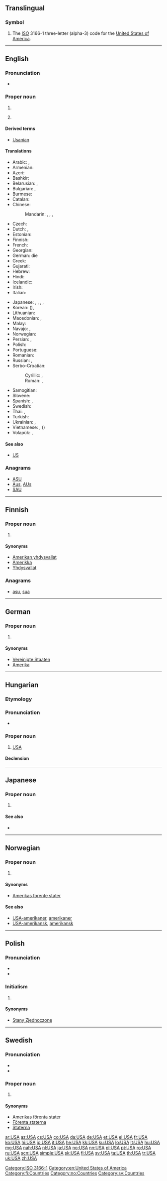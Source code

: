 {{also|usa|Usa|U.S.A.|ușă|ūsa|ūsā}}
==Translingual==

===Symbol===
{{head|mul|symbol}}

# The [[ISO]] 3166-1 three-letter (alpha-3) code for the [[United States of America]].

[[Category:ISO 3166-1]]

----

==English==
{{wikipedia}}

===Pronunciation===
* {{IPA|/juː.ɛs.eɪ/|lang=en}}

===Proper noun===
{{en-proper noun}}

# {{initialism of|United States of America|lang=en}}
# {{context|US|military|slang|lang=en}} {{initialism of|United States Army|lang=en}}

====Derived terms====
* [[Usanian]]

====Translations====
{{trans-top|United States of America}}
* Arabic: {{t|ar|لولايات المتحدة|f-p|tr=al-wilayaat al-muttáHida}}, {{t+|ar|أمريكا|f|tr='amriika}}
* Armenian: {{t|hy|ԱՄՆ|tr=AMN}}
* Azeri: {{t+|az|ABŞ}}
* Bashkir: {{t|ba|АҠШ|tr=AQŠ}}
* Belarusian: {{t|be|ЗША|m-p|tr=ze-še-á}}, {{t|be|Амерыка|f|tr=Améryka}}
* Bulgarian: {{t|bg|САЩ|m-p|tr=sašt}}, {{t|bg|Америка|f|tr=Amérika}}
* Burmese: {{t|my|အမေရိကန်|sc=Mymr}}
* Catalan: {{t|ca|EUA|m-p}}
* Chinese:
*: Mandarin: {{t+|cmn|美國|sc=Hani}}, {{t+|cmn|美国|tr=Měiguó|sc=Hani}}, {{t+|cmn|美|alt=美-|tr=Měi-|sc=Hani}} {{qualifier|as a component}}, {{t+|cmn|USA|sc=Latn}}
* Czech: {{t+|cs|USA}}
* Dutch: {{t|nl|VS}}, {{t+|nl|VSA}} {{qualifier|rare}}
* Estonian: {{t+|et|USA}}
* Finnish: {{t+|fi|USA}}
* French: {{t|fr|EUA|m-p}}
* Georgian: {{t+|ka|აშშ|sc=Geor}}
* German: die {{t+|de|USA|p}}
* Greek: {{t+|el|ΗΠΑ|f-p|tr=IPA}}
* Gujarati: {{t-needed|gu}}
* Hebrew: {{t|he|ארה״ב|tr=arhab}}
* Hindi: {{t+|hi|अमेरिका|tr=amērikā}}
* Icelandic: {{t+|is|BNA|f-p}}
* Irish: {{t|ga|SAM}}
* Italian: {{t|it|U.S.A.|m-p}}
{{trans-mid}}
* Japanese: {{t+|ja|アメリカ|tr=Amerika}}, {{t+|ja|USA}}, {{t+|ja|米国|tr=べいこく, Beikoku}}, {{t+|ja|米|alt=米-|tr=Bei-}} {{qualifier|as a component}}, {{t|ja|ユー・エス・エー|tr=yū-esu-ē}}
* Korean: {{t+|ko|미국|tr=Miguk|sc=Hang}} ({{t+|ko|美國|sc=Hani}}), {{t+|ko|아메리카|tr=Amerika|sc=Hang}}
* Lithuanian: {{t+|lt|JAV|}}
* Macedonian: {{t|mk|САД|f-p|tr=SAD}}, {{t+|mk|Америка|f|tr=Amérika}}
* Malay: {{t|ms|AS}}
* Navajo: {{t|nv|WBA}}, {{t|nv|W.B.A.}}
* Norwegian: {{t+|no|USA}}
* Persian: {{t+|fa|ایالات متحده|tr=ayâlât-e motahideh}}, {{t+|fa|اتازونی|tr=etāzuni}}
* Polish: {{t+|pl|USA|p}}
* Portuguese: {{t+|pt|EUA|m-p}}
* Romanian: {{t+|ro|SUA|f-p}}
* Russian: {{t+|ru|США|m-p|tr=Se-Še-A, SŠA}}, {{t+|ru|Америка|f|tr=Amérika}}
* Serbo-Croatian:
*: Cyrillic: {{t|sh|САД|f-p|sc=Cyrl}}, {{t|sh|Америка|f|sc=Cyrl}}
*: Roman: {{t|sh|SAD|f-p}}, {{t+|sh|Amerika|f}}
* Samogitian: {{t|sgs|JAV|}}
* Slovene: {{t+|sl|ZDA|f-p}}
* Spanish: {{t+|es|EE. UU.|m-p}}, {{t+|es|EUA|m-p}}
* Swedish: {{t+|sv|USA|n}}
* Thai: {{t|th|สหรัฐ|tr=sàhàrát}}, {{t|th|อเมริกา|tr=à-may-rí-gaa}}
* Turkish: {{t+|tr|ABD}}
* Ukrainian: {{t+|uk|США|m-p|tr=se-še-á}}, {{t|uk|Америка|f|tr=Améryka}}
* Vietnamese: {{t+|vi|Mỹ}}, {{t+|vi|Hoa Kỳ}} ({{t|vi|花旗|sc=Hani}})
* Volapük: {{t|vo|TPM}}, {{t+|vo|Lamerikän}}
{{trans-bottom}}

====See also====
* [[US]]

===Anagrams===
* [[ASU#English|ASU]]
* [[Aus#English|Aus]], [[AUs#English|AUs]]
* [[SAU#English|SAU]]

[[Category:en:United States of America]]

----

==Finnish==

===Proper noun===
{{fi-proper noun}}

# {{l|en|USA}}

====Synonyms====
* [[Amerikan yhdysvallat]]
* [[Amerikka]]
* [[Yhdysvallat]]

===Anagrams===
* [[asu#Finnish|asu]], [[sua#Finnish|sua]]

[[Category:fi:Countries]]

----

==German==

===Proper noun===
{{de-proper noun|p}}

# {{l|en|USA}}

====Synonyms====
* [[Vereinigte Staaten]]
* [[Amerika]]

----

==Hungarian==

===Etymology===
{{initialism of|United States of America|lang=hu}}

===Pronunciation===
* {{IPA|/ˈuʃɒ/|lang=hu}}

===Proper noun===
{{head|hu|proper noun}}

# [[USA#English|USA]]

====Declension====
{{hu-decl-k-back|USA|-|form=sing}}{{hu-pos-tok|USA-|form=sing}}


----

==Japanese==

===Proper noun===
{{ja-noun|r|head=ＵＳＡ|kata=ユー・エス・エー|hidx=ゆうえすええ}}

# {{l|en|USA}}

====See also====
* {{l|ja|米|tr=[[べい]], [[bei]]}}

----

==Norwegian==

===Proper noun===
{{no-proper noun}}

# {{l|en|USA}}

====Synonyms====
* [[Amerikas forente stater]] {{qualifier|full name}}

====See also====
* [[USA-amerikaner]], [[amerikaner]]
* [[USA-amerikansk]], [[amerikansk]]

[[Category:no:Countries]]

----

==Polish==

===Pronunciation===
* {{IPA|/uɛsˈa/|lang=pl}}
* {{audio|Pl-USA.ogg|Audio|lang=pl}}

===Initialism===
{{head|pl|initialism|g=p}}

# {{l|en|USA}}

====Synonyms====
* [[Stany Zjednoczone]]

----

==Swedish==

===Pronunciation===
* {{IPA|/ˈʉːˌɛsɑː/|/ʉːɛsˈɑː/|lang=sv}}
* {{audio|Sv-USA.ogg|audio|lang=sv}}

===Proper noun===
{{head|sv|proper noun|g=n}}

# {{l|en|USA}} {{gloss|United States of America}}

====Synonyms====
* [[Amerikas förenta stater]]
* [[Förenta staterna]]
* [[Staterna]]

[[Category:sv:Countries]]

[[ar:USA]]
[[az:USA]]
[[cs:USA]]
[[co:USA]]
[[da:USA]]
[[de:USA]]
[[et:USA]]
[[el:USA]]
[[fr:USA]]
[[ko:USA]]
[[hi:USA]]
[[io:USA]]
[[it:USA]]
[[he:USA]]
[[kk:USA]]
[[ku:USA]]
[[lo:USA]]
[[lt:USA]]
[[hu:USA]]
[[mg:USA]]
[[nah:USA]]
[[nl:USA]]
[[ja:USA]]
[[no:USA]]
[[nn:USA]]
[[pl:USA]]
[[pt:USA]]
[[ro:USA]]
[[ru:USA]]
[[scn:USA]]
[[simple:USA]]
[[sk:USA]]
[[fi:USA]]
[[sv:USA]]
[[ta:USA]]
[[th:USA]]
[[tr:USA]]
[[uk:USA]]
[[zh:USA]]